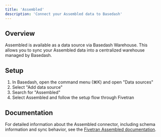 ```yaml
---
title: 'Assembled'
description: 'Connect your Assembled data to Basedash'
---
```


## Overview

Assembled is available as a data source via Basedash Warehouse. This allows you to sync your Assembled data into a centralized warehouse managed by Basedash.

## Setup

1. In Basedash, open the command menu (⌘K) and open "Data sources"
2. Select "Add data source"
3. Search for "Assembled"
4. Select Assembled and follow the setup flow through Fivetran

## Documentation

For detailed information about the Assembled connector, including schema information and sync behavior, see the [Fivetran Assembled documentation](https://fivetran.com/docs/connectors/applications/assembled).

